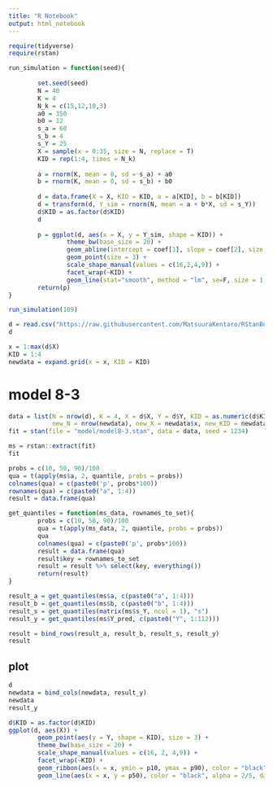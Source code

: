 ```yaml
---
title: "R Notebook"
output: html_notebook
---
```


```r
require(tidyverse)
require(rstan)

```


```r
run_simulation = function(seed){
        
        set.seed(seed)
        N = 40
        K = 4
        N_k = c(15,12,10,3)
        a0 = 350
        b0 = 12
        s_a = 60
        s_b = 4
        s_Y = 25
        X = sample(x = 0:35, size = N, replace = T)
        KID = rep(1:4, times = N_k)
        
        a = rnorm(K, mean = 0, sd = s_a) + a0
        b = rnorm(K, mean = 0, sd = s_b) + b0
        
        d = data.frame(X = X, KID = KID, a = a[KID], b = b[KID])
        d = transform(d, Y_sim = rnorm(N, mean = a + b*X, sd = s_Y))
        d$KID = as.factor(d$KID)
        d
        
        p = ggplot(d, aes(x = X, y = Y_sim, shape = KID)) + 
                theme_bw(base_size = 20) +
                geom_abline(intercept = coef[1], slope = coef[2], size = 2, alpha = 0.3) + 
                geom_point(size = 3) + 
                scale_shape_manual(values = c(16,2,4,9)) +
                facet_wrap(~KID) + 
                geom_line(stat="smooth", method = "lm", se=F, size = 1, color = "black", linetype = "31", alpha = 0.8)
        return(p)
}
```

```r
run_simulation(109)
```

```r
d = read.csv("https://raw.githubusercontent.com/MatsuuraKentaro/RStanBook/master/chap08/input/data-salary-2.txt")
d

```

```r
x = 1:max(d$X)
KID = 1:4
newdata = expand.grid(x = x, KID = KID)

```

# model 8-3
```r
data = list(N = nrow(d), K = 4, X = d$X, Y = d$Y, KID = as.numeric(d$KID), 
            new_N = nrow(newdata), new_X = newdata$x, new_KID = newdata$KID)
fit = stan(file = "model/model8-3.stan", data = data, seed = 1234)
```

```r
ms = rstan::extract(fit)
fit
```


```r

probs = c(10, 50, 90)/100
qua = t(apply(ms$a, 2, quantile, probs = probs))
colnames(qua) = c(paste0('p', probs*100))
rownames(qua) = c(paste0("a", 1:4))
result = data.frame(qua)

get_quantiles = function(ms_data, rownames_to_set){
        probs = c(10, 50, 90)/100
        qua = t(apply(ms_data, 2, quantile, probs = probs))
        qua
        colnames(qua) = c(paste0('p', probs*100))
        result = data.frame(qua)
        result$key = rownames_to_set
        result = result %>% select(key, everything())
        return(result)
}

result_a = get_quantiles(ms$a, c(paste0("a", 1:4)))
result_b = get_quantiles(ms$b, c(paste0("b", 1:4)))
result_s = get_quantiles(matrix(ms$s_Y, ncol = 1), "s")
result_y = get_quantiles(ms$Y_pred, c(paste0("Y", 1:112)))

result = bind_rows(result_a, result_b, result_s, result_y)
result
```


## plot 
```r

d
newdata = bind_cols(newdata, result_y)
newdata
result_y

d$KID = as.factor(d$KID)
ggplot(d, aes(X)) + 
        geom_point(aes(y = Y, shape = KID), size = 3) + 
        theme_bw(base_size = 20) + 
        scale_shape_manual(values = c(16, 2, 4,9)) + 
        facet_wrap(~KID) + 
        geom_ribbon(aes(x = x, ymin = p10, ymax = p90), color = "black", alpha = 1/5, data = newdata) + 
        geom_line(aes(x = x, y = p50), color = "black", alpha = 2/5, data = newdata)
        
```













